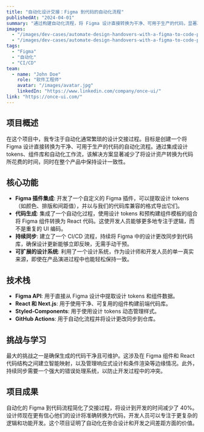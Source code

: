 ---
title: "自动化设计交接：Figma 到代码的自动化流程"
publishedAt: "2024-04-01"
summary: "通过构建自动化流程，将 Figma 设计直接转换为干净、可用于生产的代码，显著减少设计到开发的时间。"
images:
  - "/images/dev-cases/automate-design-handovers-with-a-figma-to-code-pipeline/cover.jpg"
  - "/images/dev-cases/automate-design-handovers-with-a-figma-to-code-pipeline/pipeline.jpg"
tags:
  - "Figma"
  - "自动化"
  - "CI/CD"
team:
  - name: "John Doe"
    role: "软件工程师"
    avatar: "/images/avatar.jpg"
    linkedIn: "https://www.linkedin.com/company/once-ui/"
link: "https://once-ui.com/"
---

## 项目概述

在这个项目中，我专注于自动化通常繁琐的设计交接过程。目标是创建一个将 Figma 设计直接转换为干净、可用于生产的代码的自动化流程。通过集成设计 tokens、组件库和自动化工作流，该解决方案显著减少了将设计资产转换为代码所花费的时间，同时在整个产品中保持设计一致性。

## 核心功能

- **Figma 插件集成**: 开发了一个自定义的 Figma 插件，可以提取设计 tokens（如颜色、排版和间距值），并以与我们的代码库兼容的格式导出它们。
- **代码生成**: 集成了一个自动化过程，使用设计 tokens 和预构建组件模板的组合将 Figma 组件转换为 React 代码。这使开发人员能够更多地专注于逻辑，而不是重复的 UI 编码。
- **持续同步**: 建立了一个 CI/CD 流程，持续将 Figma 中的设计更改同步到代码库，确保设计更新能够立即反映，无需手动干预。
- **可扩展的设计系统**: 利用了一个设计系统，作为设计师和开发人员的单一真实来源，即使在产品演进过程中也能轻松保持一致。

## 技术栈

- **Figma API**: 用于直接从 Figma 设计中提取设计 tokens 和组件数据。
- **React 和 Next.js**: 用于使用干净、可复用的组件构建前端代码库。
- **Styled-Components**: 用于使用设计 tokens 动态管理样式。
- **GitHub Actions**: 用于自动化流程并将设计更改同步到仓库。

## 挑战与学习

最大的挑战之一是确保生成的代码干净且可维护。这涉及在 Figma 组件和 React 代码结构之间建立智能映射，以及管理响应式设计和条件渲染等边缘情况。此外，持续同步需要一个强大的错误处理系统，以防止开发过程中的冲突。

## 项目成果

自动化的 Figma 到代码流程简化了交接过程，将设计到开发的时间减少了 40%。设计师现在更有信心他们的设计将准确转换为代码，开发人员可以专注于更复杂的逻辑和功能开发。这个项目证明了自动化在弥合设计和开发之间差距方面的价值。
